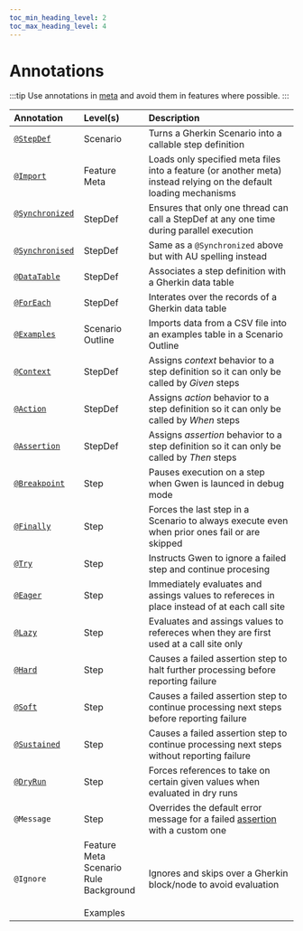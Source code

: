 ```yaml
--- 
toc_min_heading_level: 2
toc_max_heading_level: 4
---
```


# Annotations

:::tip 
Use annotations in [meta](/docs/meta) and avoid them in features where possible.
:::

| Annotation                                                    | Level(s)                                                                  | Description                                                                                                                          |
| :------------------------------------------------------------ | :------------------------------------------------------------------------ | :----------------------------------------------------------------------------------------------------------------------------------- |
| [`@StepDef`](/docs/meta#stepdefs)                             | Scenario                                                                  | Turns a Gherkin Scenario into a callable step definition                                                                             |
| [`@Import`](/docs/meta/load-strategies#import-strategy)       | Feature<br/>Meta                                                          | Loads only specified meta files into a feature (or another meta) instead relying on the default loading mechanisms                   |
| [`@Synchronized`](/docs/meta#synchronized-stepdefs) &nbsp;    | StepDef                                                                   | Ensures that only one thread can call a StepDef at any one time during parallel execution                                            |
| [`@Synchronised`](/docs/meta#synchronized-stepdefs)           | StepDef                                                                   | Same as a `@Synchronized` above but with AU spelling instead                                                                         |
| [`@DataTable`](/docs/advanced/data-tables)                    | StepDef                                                                   | Associates a step definition with a Gherkin data table                                                                               |
| [`@ForEach`](/docs/advanced/data-tables)                      | StepDef                                                                   | Interates over the records of a Gherkin data table                                                                                   |
| [`@Examples`](/docs/modes/data-driven#examples-annotation)    | Scenario Outline &nbsp;                                                   | Imports data from a CSV file into an examples table in a Scenario Outline                                                            |
| [`@Context`](/docs#behavioural-rules-and-semantics)           | StepDef                                                                   | Assigns *context* behavior to a step definition so it can only be called by *Given* steps                                            |
| [`@Action`](/docs#behavioural-rules-and-semantics)            | StepDef                                                                   | Assigns *action* behavior to a step definition so it can only be called by *When* steps                                              |
| [`@Assertion`](/docs#behavioural-rules-and-semantics)         | StepDef                                                                   | Assigns *assertion* behavior to a step definition so it can only be called by *Then* steps                                           |
| [`@Breakpoint`](/docs/cli/repl#breakpoints)                   | Step                                                                      | Pauses execution on a step when Gwen is launced in debug mode                                                                        |
| [`@Finally`](/docs/advanced/finally-steps#finally)            | Step                                                                      | Forces the last step in a Scenario to always execute even when prior ones fail or are skipped                                        |
| [`@Try`](/docs/advanced/try-steps)                            | Step                                                                      | Instructs Gwen to ignore a failed step and continue procesing                                                                        |
| [`@Eager`](/docs/advanced/eager-or-lazy#eager)                | Step                                                                      | Immediately evaluates and assings values to refereces in place instead of at each call site                                          |
| [`@Lazy`](/docs/advanced/eager-or-lazy#lazy)                  | Step                                                                      | Evaluates and assings values to refereces when they are first used at a call site only                                               |
| [`@Hard`](/docs/advanced/assertion#hard-assertions-default)   | Step                                                                      | Causes a failed assertion step to halt further processing before reporting failure                                                   |
| [`@Soft`](/docs/advanced/assertion#soft-assertions)           | Step                                                                      | Causes a failed assertion step to continue processing next steps before reporting failure                                            |
| [`@Sustained`](/docs/advanced/assertion#sustained-assertions) | Step                                                                      | Causes a failed assertion step to continue processing next steps without reporting failure                                           |
| [`@DryRun`](/docs/modes/dry-runs#dryrun-annotations)          | Step                                                                      | Forces references to take on certain given values when evaluated in dry runs                                                         |
| `@Message`                                                    | Step                                                                      | Overrides the default error message for a failed [assertion](/docs/dsl/reference#text-ref-should-match-expression) with a custom one |
| `@Ignore`                                                     | Feature<br/>Meta<br/>Scenario<br/>Rule<br/>Background &nbsp;<br/>Examples | Ignores and skips over a Gherkin block/node to avoid evaluation                                                                      |
